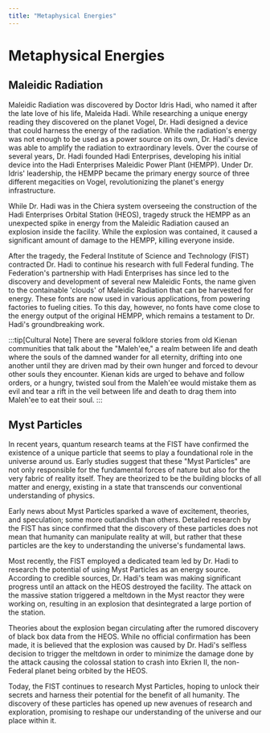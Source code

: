 ```yaml
---
title: "Metaphysical Energies"
---
```


# Metaphysical Energies

## Maleidic Radiation

Maleidic Radiation was discovered by Doctor Idris Hadi, who named it after the late love of his life, Maleida Hadi. While researching a unique energy reading they discovered on the planet Vogel, Dr. Hadi designed a device that could harness the energy of the radiation. While the radiation's energy was not enough to be used as a power source on its own, Dr. Hadi's device was able to amplify the radiation to extraordinary levels. Over the course of several years, Dr. Hadi founded Hadi Enterprises, developing his initial device into the Hadi Enterprises Maleidic Power Plant (HEMPP). Under Dr. Idris' leadership, the HEMPP became the primary energy source of three different megacities on Vogel, revolutionizing the planet's energy infrastructure.

While Dr. Hadi was in the Chiera system overseeing the construction of the Hadi Enterprises Orbital Station (HEOS), tragedy struck the HEMPP as an unexpected spike in energy from the Maleidic Radiation caused an explosion inside the facility. While the explosion was contained, it caused a significant amount of damage to the HEMPP, killing everyone inside.

After the tragedy, the Federal Institute of Science and Technology (FIST) contracted Dr. Hadi to continue his research with full Federal funding. The Federation's partnership with Hadi Enterprises has since led to the discovery and development of several new Maleidic Fonts, the name given to the containable 'clouds' of Maleidic Radiation that can be harvested for energy. These fonts are now used in various applications, from powering factories to fueling cities. To this day, however, no fonts have come close to the energy output of the original HEMPP, which remains a testament to Dr. Hadi's groundbreaking work.

:::tip[Cultural Note]
There are several folklore stories from old Kienan communities that talk about the "Maleh'ee," a realm between life and death where the souls of the damned wander for all eternity, drifting into one another until they are driven mad by their own hunger and forced to devour other souls they encounter. Kienan kids are urged to behave and follow orders, or a hungry, twisted soul from the Maleh'ee would mistake them as evil and tear a rift in the veil between life and death to drag them into Maleh'ee to eat their soul.
:::

## Myst Particles

In recent years, quantum research teams at the FIST have confirmed the existence of a unique particle that seems to play a foundational role in the universe around us. Early studies suggest that these "Myst Particles" are not only responsible for the fundamental forces of nature but also for the very fabric of reality itself. They are theorized to be the building blocks of all matter and energy, existing in a state that transcends our conventional understanding of physics.

Early news about Myst Particles sparked a wave of excitement, theories, and speculation; some more outlandish than others. Detailed research by the FIST has since confirmed that the discovery of these particles does not mean that humanity can manipulate reality at will, but rather that these particles are the key to understanding the universe's fundamental laws. 

Most recently, the FIST employed a dedicated team led by Dr. Hadi to research the potential of using Myst Particles as an energy source. According to credible sources, Dr. Hadi's team was making significant progress until an attack on the HEOS destroyed the facility. The attack on the massive station triggered a meltdown in the Myst reactor they were working on, resulting in an explosion that desintegrated a large portion of the station.

Theories about the explosion began circulating after the rumored discovery of black box data from the HEOS. While no official confirmation has been made, it is believed that the explosion was caused by Dr. Hadi's selfless decision to trigger the meltdown in order to minimize the damage done by the attack causing the colossal station to crash into Ekrien II, the non-Federal planet being orbited by the HEOS.

Today, the FIST continues to research Myst Particles, hoping to unlock their secrets and harness their potential for the benefit of all humanity. The discovery of these particles has opened up new avenues of research and exploration, promising to reshape our understanding of the universe and our place within it.